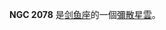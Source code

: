 {{NGCInfoBox|NGCID=NGC 2078|發現者=約翰·弗里德里希·威廉·赫歇爾|發現日期=1834年12月-日|其他編號=ESO 57-EN10|曆元=J2000.0|赤經=5時39分39.3秒
|赤緯=-69°44'38"|星座=剑鱼座|星體=彌散星雲|星等=|表面亮度=|藍等=}}

'''NGC 2078''' 是[[剑鱼座|剑鱼座]]的一個[[彌散星雲|彌散星雲]]。

{{NGCReference|2078}}
{{Catalogs|NGC=2078}}